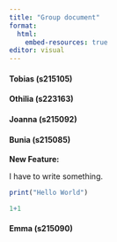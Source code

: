 ```yaml
---
title: "Group document"
format: 
  html: 
    embed-resources: true
editor: visual
---
```


#### Tobias (s215105)

#### Othilia (s223163)

#### Joanna (s215092)

#### Bunia (s215085)

**New Feature:**

I have to write something.

```r
print("Hello World")

1+1
```

#### Emma (s215090)
